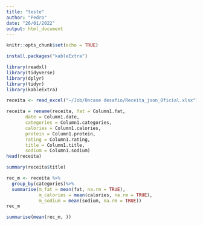 ```yaml
---
title: "teste"
author: "Pedro"
date: "26/01/2022"
output: html_document
---
```


```r
knitr::opts_chunk$set(echo = TRUE)
```


```r
install.packages("kableExtra")
```


```r
library(readxl)
library(tidyverse)
library(dplyr)
library(tidyr)
library(kableExtra)
```


```r
receita <- read_excel("~/Job/Oncase desafio/Receita_json_Oficial.xlsx")
```


```r
receita = rename(receita, fat = Column1.fat,
       date = Column1.date,
       categories = Column1.categories,
       calories = Column1.calories,
       protein = Column1.protein,
       rating = Column1.rating,
       title = Column1.title,
       sodium = Column1.sodium)
head(receita)
```


```r
summary(receita$title)

```



```r
rec_m <- receita %>%
  group_by(categories)%>%
  summarise(m_fat = mean(fat, na.rm = TRUE),
            m_calories = mean(calories, na.rm = TRUE),
            m_sodium = mean(sodium, na.rm = TRUE))
rec_m

```




```r
summarise(mean(rec_m, ))
```

